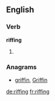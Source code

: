 ==English==

===Verb===
'''riffing'''

# {{present participle of|riff}}

===Anagrams===
* [[griffin#English|griffin]], [[Griffin#English|Griffin]]

[[de:riffing]]
[[fr:riffing]]